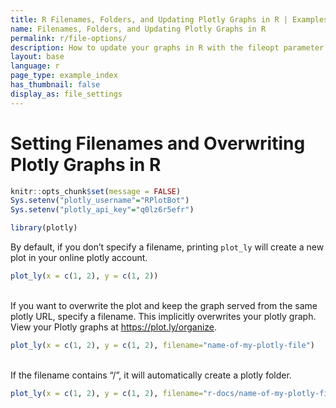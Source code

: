 ```yaml
---
title: R Filenames, Folders, and Updating Plotly Graphs in R | Examples | Plotly
name: Filenames, Folders, and Updating Plotly Graphs in R
permalink: r/file-options/
description: How to update your graphs in R with the fileopt parameter.
layout: base
language: r
page_type: example_index
has_thumbnail: false
display_as: file_settings
---
```


# Setting Filenames and Overwriting Plotly Graphs in R

```r
knitr::opts_chunk$set(message = FALSE)
Sys.setenv("plotly_username"="RPlotBot")
Sys.setenv("plotly_api_key"="q0lz6r5efr")
```

```r
library(plotly)
```

By default, if you don't specify a filename,
printing `plot_ly` will create a new plot in your online plotly account.

```r
plot_ly(x = c(1, 2), y = c(1, 2))
```
<br>
If you want to overwrite the plot and keep the graph served from the same plotly URL, specify a filename.
This implicitly overwrites your plotly graph.
View your Plotly graphs at [https://plot.ly/organize](https://plot.ly/organize).

```r
plot_ly(x = c(1, 2), y = c(1, 2), filename="name-of-my-plotly-file")
```
<br>
If the filename contains "/", it will automatically create a plotly folder.

```r
plot_ly(x = c(1, 2), y = c(1, 2), filename="r-docs/name-of-my-plotly-file")
```
